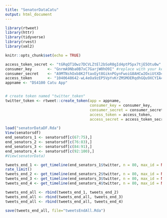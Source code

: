 ```yaml
---
title: "SenatorDataCatu"
output: html_document
---
```

```r
library(rtweet)
library(httr)
library(tidyverse)
library(rvest)
library(xml2)
```

```r
knitr::opts_chunk$set(echo = TRUE)

access_token_secret <- "tGRqQT1Owz7DCVLZtEl2bSoR0gId4ptP5px7tjE5Otu0w" #replace with your access token secret
consumer_key       <- "GnrmA9Nba0B7xC7GarjW0hO9I" #replace with your key
consumer_secret    <- "A9MTNshOxb8K2ftaxEyt8GiknPGynFwoiG8AHCw2OxiUtXD4UD" #replace with your secret
access_token       <- "1040648642-wL4eOa9zEP5VpYvKrZMSMOERqdhGQu9XCYIA4Ym" #replace with your access token
appname <- "DS4100 Catu App"


# create token named "twitter_token"
twitter_token <- rtweet::create_token(app = appname,
                                      consumer_key = consumer_key,
                                      consumer_secret = consumer_secret,
                                      access_token = access_token,
                                      access_secret = access_token_secret)
```


```r
load("senatorDataDF.Rda")
View(senatorsdf)
end_senators_1 <- senatorsdf[c(67:75),]
end_senators_2 <- senatorsdf[c(76:83),]
end_senators_3 <- senatorsdf[c(84:91),]
end_senators_4 <- senatorsdf[c(92:100),]
#View(senatorData)
```

```r
tweets_end_1 <- get_timeline(end_senators_1$twitter, n = 80, max_id = NULL, home = FALSE, parse = TRUE, check = TRUE, token = NULL)
rate_limit()
tweets_end_2 <- get_timeline(end_senators_2$twitter, n = 80, max_id = NULL, home = FALSE, parse = TRUE, check = TRUE, token = NULL)
tweets_end_3 <- get_timeline(end_senators_3$twitter, n = 80, max_id = NULL, home = FALSE, parse = TRUE, check = TRUE, token = NULL)
tweets_end_4 <- get_timeline(end_senators_4$twitter, n = 80, max_id = NULL, home = FALSE, parse = TRUE, check = TRUE, token = NULL)

tweets_end_all <- rbind(tweets_end_1, tweets_end_2)
tweets_end_all <- rbind(tweets_end_all, tweets_end_3)
tweets_end_all <- rbind(tweets_end_all, tweets_end_4)

save(tweets_end_all, file="tweetsEndAll.Rda")
```
